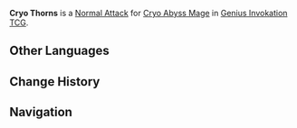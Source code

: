 {{Genius Invokation TCG Skill Infobox
|title      = Cryo Thorns
|image      = Cryo Thorns Character Card Skill.png
|type       = Normal Attack
|character  = Cryo Abyss Mage
|element    = Cryo
|matching   = 1
|unaligned  = 2
|effect     = Deals 1 {{Color|Cryo DMG}}.
|order      = 1
}}
'''Cryo Thorns''' is a [[Character Card Normal Attack|Normal Attack]] for [[Cryo Abyss Mage (Character Card)|Cryo Abyss Mage]] in [[Genius Invokation TCG]].

==Other Languages==
{{Other Languages
|en      = Cryo Thorns
|zhs     = 冰刺
|zhs_rm  = Bīngcì
|zht     = 冰刺
|zht_rm  = Bīngcì
|zh_tl   = {{lex|Cryo|zh}} Thorns
|ja      = 氷の刺
|ja_rm   = Koori no Toge
|ja_tl   = {{lex|Cryo|ja}} Thorns
|ko      = 얼음 가시
|ko_rm   = Eoreum Gasi
|ko_tl   = Ice Thorns
|es      = Espina helada
|es_tl   = Frozen Thorn
|fr      = Épine de glace
|fr_tl   = Ice Thorn
|ru      = Крио укол
|ru_tl   = Cryo Thorn
|th      = Cryo Thorns
|vi      = Băng Xung Kích
|vi_tl   = 
|de      = Eisdolch
|de_tl   = Ice Dagger
|id      = Cryo Thorns
|pt      = Espinhos Cryo
|pt_tl   = 
|tr      = Buz Dikeni
|tr_tl   = 
|it      = Penetrazione glaciale
|it_tl   = Glacial Penetration
}}

==Change History==
{{Change History|3.3}}

==Navigation==
{{Genius Invokation TCG Skill Navbox|Cryo Abyss Mage}}